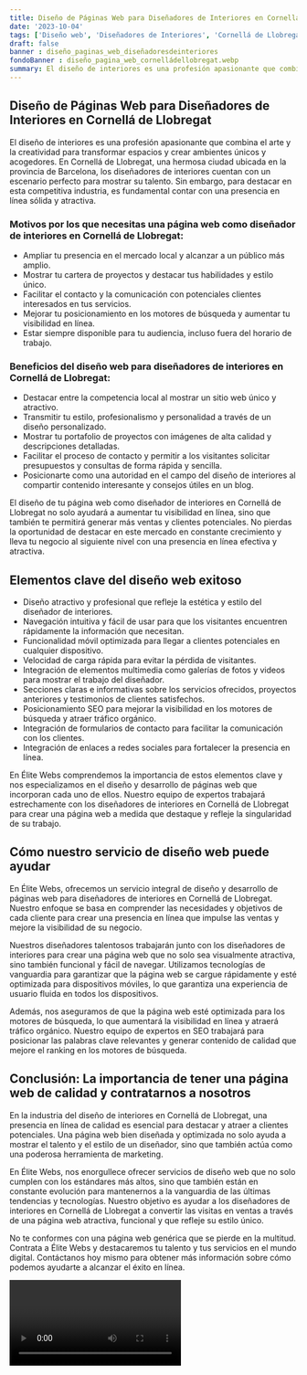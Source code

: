 ```yaml
---
title: Diseño de Páginas Web para Diseñadores de Interiores en Cornellá de Llobregat
date: '2023-10-04'
tags: ['Diseño web', 'Diseñadores de Interiores', 'Cornellá de Llobregat']
draft: false
banner : diseño_paginas_web_diseñadoresdeinteriores
fondoBanner : diseño_pagina_web_cornelládellobregat.webp
summary: El diseño de interiores es una profesión apasionante que combina el arte y la creatividad para transformar espacios y crear ambientes únicos y acogedores. En Cornellá de Llobregat, una hermosa ciudad ubicada en la provincia de Barcelona, los diseñadores de interiores cuentan con un escenario perfecto para mostrar su talento. Sin embargo, para destacar en esta competitiva industria, es fundamental contar con una presencia en línea sólida y atractiva. 
---
```


## Diseño de Páginas Web para Diseñadores de Interiores en Cornellá de Llobregat

El diseño de interiores es una profesión apasionante que combina el arte y la creatividad para transformar espacios y crear ambientes únicos y acogedores. En Cornellá de Llobregat, una hermosa ciudad ubicada en la provincia de Barcelona, los diseñadores de interiores cuentan con un escenario perfecto para mostrar su talento. Sin embargo, para destacar en esta competitiva industria, es fundamental contar con una presencia en línea sólida y atractiva. 

### Motivos por los que necesitas una página web como diseñador de interiores en Cornellá de Llobregat:

- Ampliar tu presencia en el mercado local y alcanzar a un público más amplio.
- Mostrar tu cartera de proyectos y destacar tus habilidades y estilo único.
- Facilitar el contacto y la comunicación con potenciales clientes interesados en tus servicios.
- Mejorar tu posicionamiento en los motores de búsqueda y aumentar tu visibilidad en línea.
- Estar siempre disponible para tu audiencia, incluso fuera del horario de trabajo.

### Beneficios del diseño web para diseñadores de interiores en Cornellá de Llobregat:

- Destacar entre la competencia local al mostrar un sitio web único y atractivo.
- Transmitir tu estilo, profesionalismo y personalidad a través de un diseño personalizado.
- Mostrar tu portafolio de proyectos con imágenes de alta calidad y descripciones detalladas.
- Facilitar el proceso de contacto y permitir a los visitantes solicitar presupuestos y consultas de forma rápida y sencilla.
- Posicionarte como una autoridad en el campo del diseño de interiores al compartir contenido interesante y consejos útiles en un blog.

El diseño de tu página web como diseñador de interiores en Cornellá de Llobregat no solo ayudará a aumentar tu visibilidad en línea, sino que también te permitirá generar más ventas y clientes potenciales. No pierdas la oportunidad de destacar en este mercado en constante crecimiento y lleva tu negocio al siguiente nivel con una presencia en línea efectiva y atractiva.

<GifSeo />

<Cta />

## Elementos clave del diseño web exitoso

- Diseño atractivo y profesional que refleje la estética y estilo del diseñador de interiores.
- Navegación intuitiva y fácil de usar para que los visitantes encuentren rápidamente la información que necesitan.
- Funcionalidad móvil optimizada para llegar a clientes potenciales en cualquier dispositivo.
- Velocidad de carga rápida para evitar la pérdida de visitantes.
- Integración de elementos multimedia como galerías de fotos y videos para mostrar el trabajo del diseñador.
- Secciones claras e informativas sobre los servicios ofrecidos, proyectos anteriores y testimonios de clientes satisfechos.
- Posicionamiento SEO para mejorar la visibilidad en los motores de búsqueda y atraer tráfico orgánico.
- Integración de formularios de contacto para facilitar la comunicación con los clientes.
- Integración de enlaces a redes sociales para fortalecer la presencia en línea.

En Élite Webs comprendemos la importancia de estos elementos clave y nos especializamos en el diseño y desarrollo de páginas web que incorporan cada uno de ellos. Nuestro equipo de expertos trabajará estrechamente con los diseñadores de interiores en Cornellá de Llobregat para crear una página web a medida que destaque y refleje la singularidad de su trabajo.

## Cómo nuestro servicio de diseño web puede ayudar

En Élite Webs, ofrecemos un servicio integral de diseño y desarrollo de páginas web para diseñadores de interiores en Cornellá de Llobregat. Nuestro enfoque se basa en comprender las necesidades y objetivos de cada cliente para crear una presencia en línea que impulse las ventas y mejore la visibilidad de su negocio.

Nuestros diseñadores talentosos trabajarán junto con los diseñadores de interiores para crear una página web que no solo sea visualmente atractiva, sino también funcional y fácil de navegar. Utilizamos tecnologías de vanguardia para garantizar que la página web se cargue rápidamente y esté optimizada para dispositivos móviles, lo que garantiza una experiencia de usuario fluida en todos los dispositivos.

Además, nos aseguramos de que la página web esté optimizada para los motores de búsqueda, lo que aumentará la visibilidad en línea y atraerá tráfico orgánico. Nuestro equipo de expertos en SEO trabajará para posicionar las palabras clave relevantes y generar contenido de calidad que mejore el ranking en los motores de búsqueda.

## Conclusión: La importancia de tener una página web de calidad y contratarnos a nosotros

En la industria del diseño de interiores en Cornellá de Llobregat, una presencia en línea de calidad es esencial para destacar y atraer a clientes potenciales. Una página web bien diseñada y optimizada no solo ayuda a mostrar el talento y el estilo de un diseñador, sino que también actúa como una poderosa herramienta de marketing.

En Élite Webs, nos enorgullece ofrecer servicios de diseño web que no solo cumplen con los estándares más altos, sino que también están en constante evolución para mantenernos a la vanguardia de las últimas tendencias y tecnologías. Nuestro objetivo es ayudar a los diseñadores de interiores en Cornellá de Llobregat a convertir las visitas en ventas a través de una página web atractiva, funcional y que refleje su estilo único.

No te conformes con una página web genérica que se pierde en la multitud. Contrata a Élite Webs y destacaremos tu talento y tus servicios en el mundo digital. Contáctanos hoy mismo para obtener más información sobre cómo podemos ayudarte a alcanzar el éxito en línea.

<Video />

<CtaBot job='Diseñadores de Interiores' city='Cornellá de Llobregat'/>

<Gmaps query='Cornellá de Llobregat+españa+maps' />